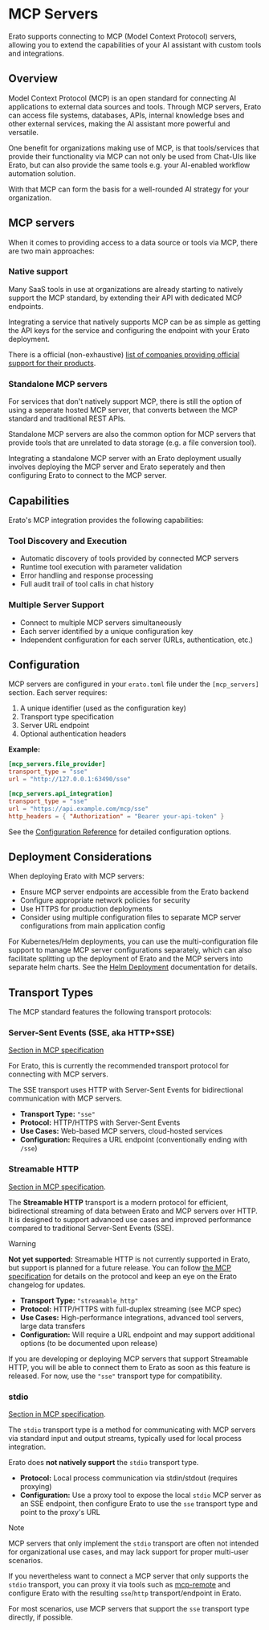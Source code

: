 # MCP Servers

Erato supports connecting to MCP (Model Context Protocol) servers, allowing you to extend the capabilities of your AI assistant with custom tools and integrations.

## Overview

Model Context Protocol (MCP) is an open standard for connecting AI applications to external data sources and tools.
Through MCP servers, Erato can access file systems, databases, APIs, internal knowledge bses and other external services, making the AI assistant more powerful and versatile.

One benefit for organizations making use of MCP, is that tools/services that provide their functionality via MCP can not only be used from Chat-UIs like Erato,
but can also provide the same tools e.g. your AI-enabled workflow automation solution.

With that MCP can form the basis for a well-rounded AI strategy for your organization.

## MCP servers

When it comes to providing access to a data source or tools via MCP, there are two main approaches:

### Native support

Many SaaS tools in use at organizations are already starting to natively support the MCP standard, by extending their API with dedicated MCP endpoints.

Integrating a service that natively supports MCP can be as simple as getting the API keys for the service and configuring the endpoint with your Erato deployment.

There is a official (non-exhaustive) [list of companies providing official support for their products](https://github.com/modelcontextprotocol/servers#%EF%B8%8F-official-integrations).

### Standalone MCP servers

For services that don't natively support MCP, there is still the option of using a seperate hosted MCP server, that converts between the MCP standard and traditional REST APIs.

Standalone MCP servers are also the common option for MCP servers that provide tools that are unrelated to data storage (e.g. a file conversion tool).

Integrating a standalone MCP server with an Erato deployment usually involves deploying the MCP server and Erato seperately and then configuring Erato to connect to the MCP server.

## Capabilities

Erato's MCP integration provides the following capabilities:

### Tool Discovery and Execution

- Automatic discovery of tools provided by connected MCP servers
- Runtime tool execution with parameter validation
- Error handling and response processing
- Full audit trail of tool calls in chat history

### Multiple Server Support

- Connect to multiple MCP servers simultaneously
- Each server identified by a unique configuration key
- Independent configuration for each server (URLs, authentication, etc.)

## Configuration

MCP servers are configured in your `erato.toml` file under the `[mcp_servers]` section. Each server requires:

1. A unique identifier (used as the configuration key)
2. Transport type specification
3. Server URL endpoint
4. Optional authentication headers

**Example:**

```toml
[mcp_servers.file_provider]
transport_type = "sse"
url = "http://127.0.0.1:63490/sse"

[mcp_servers.api_integration]
transport_type = "sse"
url = "https://api.example.com/mcp/sse"
http_headers = { "Authorization" = "Bearer your-api-token" }
```

See the [Configuration Reference](../configuration#mcp_servers) for detailed configuration options.

## Deployment Considerations

When deploying Erato with MCP servers:

- Ensure MCP server endpoints are accessible from the Erato backend
- Configure appropriate network policies for security
- Use HTTPS for production deployments
- Consider using multiple configuration files to separate MCP server configurations from main application config

For Kubernetes/Helm deployments, you can use the multi-configuration file support to manage MCP server configurations separately, which can also facilitate splitting up the deployment of Erato and the MCP servers into separate helm charts. See the [Helm Deployment](../deployment/deployment_helm#multiple-configuration-files) documentation for details.

## Transport Types

The MCP standard features the following transport protocols:

### Server-Sent Events (SSE, aka HTTP+SSE)

[Section in MCP specification](https://modelcontextprotocol.io/specification/2024-11-05/basic/transports#http-with-sse)

For Erato, this is currently the recommended transport protocol for connecting with MCP servers.

The SSE transport uses HTTP with Server-Sent Events for bidirectional communication with MCP servers.

- **Transport Type:** `"sse"`
- **Protocol:** HTTP/HTTPS with Server-Sent Events
- **Use Cases:** Web-based MCP servers, cloud-hosted services
- **Configuration:** Requires a URL endpoint (conventionally ending with `/sse`)

### Streamable HTTP

[Section in MCP specification](https://modelcontextprotocol.io/specification/2025-03-26/basic/transports#streamable-http).

The **Streamable HTTP** transport is a modern protocol for efficient, bidirectional streaming of data between Erato and MCP servers over HTTP.
It is designed to support advanced use cases and improved performance compared to traditional Server-Sent Events (SSE).

> [!WARNING]
>
> **Not yet supported:** Streamable HTTP is not currently supported in Erato, but support is planned for a future release. You can follow [the MCP specification](https://modelcontextprotocol.io/specification/2025-03-26/basic/transports#streamable-http) for details on the protocol and keep an eye on the Erato changelog for updates.

- **Transport Type:** `"streamable_http"`
- **Protocol:** HTTP/HTTPS with full-duplex streaming (see MCP spec)
- **Use Cases:** High-performance integrations, advanced tool servers, large data transfers
- **Configuration:** Will require a URL endpoint and may support additional options (to be documented upon release)

If you are developing or deploying MCP servers that support Streamable HTTP, you will be able to connect them to Erato as soon as this feature is released. For now, use the `"sse"` transport type for compatibility.

### stdio

[Section in MCP specification](https://modelcontextprotocol.io/specification/2025-03-26/basic/transports#stdio).

The `stdio` transport type is a method for communicating with MCP servers via standard input and output streams, typically used for local process integration.

Erato does **not natively support** the `stdio` transport type.

- **Protocol:** Local process communication via stdin/stdout (requires proxying)
- **Configuration:** Use a proxy tool to expose the local `stdio` MCP server as an SSE endpoint, then configure Erato to use the `sse` transport type and point to the proxy's URL

> [!NOTE]
>
> MCP servers that only implement the `stdio` transport are often not intended for organizational use cases, and may lack support for proper multi-user scenarios.
>
> If you nevertheless want to connect a MCP server that only supports the `stdio` transport, you can proxy it via tools such as [mcp-remote](https://github.com/geelen/mcp-remote) and configure Erato with the resulting `sse`/`http` transport/endpoint
> in Erato.
>
> For most scenarios, use MCP servers that support the `sse` transport type directly, if possible.
